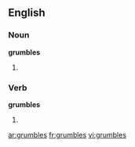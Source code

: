 ==English==

===Noun===
'''grumbles'''

# {{plural of|[[grumble]]}}

===Verb===
'''grumbles'''

# {{third-person singular of|[[grumble]]}}

[[ar:grumbles]]
[[fr:grumbles]]
[[vi:grumbles]]